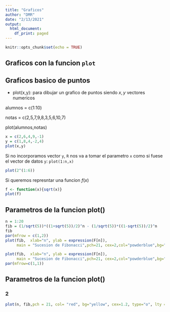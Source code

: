 ```yaml
---
title: "Graficos"
author: "DMR"
date: "2/13/2021"
output:
  html_document:
    df_print: paged
---
```


```r
knitr::opts_chunk$set(echo = TRUE)
```

## Graficos con la funcion `plot`

## Graficos basico de puntos

- plot(x,y): para dibujar un grafico de puntos siendo $x,y$ vectores numericos

alumnos = c(1:10)

notas = c(2,5,7,9,8,3,5,6,10,7)

plot(alumnos,notas)

```r
x = c(2,6,4,9,-1)
y = c(1,8,4,-2,4)
plot(x,y)

```
Si no incorporamos vector `y`, `R` nos va a tomar el parametro `x` como si fuese el vector de datos `y`: `plot(1:n,x)`

```r
plot(2^(1:6))
```
Si queremos represntar una funcion $f(x)$

```r
f <- function(x){sqrt(x)}
plot(f)
```

## Parametros de la funcion plot()

```r
n = 1:20
fib = (1/sqrt(5))*((1+sqrt(5))/2)^n - (1/sqrt(5))*((1-sqrt(5))/2)^n
fib
par(mfrow = c(1,2))
plot(fib,  xlab="n", ylab = expression(F[n]),
     main = "Sucesion de Fibonacci",pch=21, cex=2,col="powderblue",bg="orchid",log = "xy")

plot(fib,  xlab="n", ylab = expression(F[n]),
     main = "Sucesion de Fibonacci",pch=21, cex=2,col="powderblue",bg="orchid",log = "xy")
par(mfrow=c(1,1))

```

## Parametros de la funcion plot()
### 2

```r
plot(n, fib,pch = 21, col= "red", bg="yellow", cex=1.2, type="o", lty = "dashed", lwd = 1.5, xlim = c(1,10), ylim = c(1,100), xaxp = c(1,10,3), yaxp = c(1,100,10))
```

